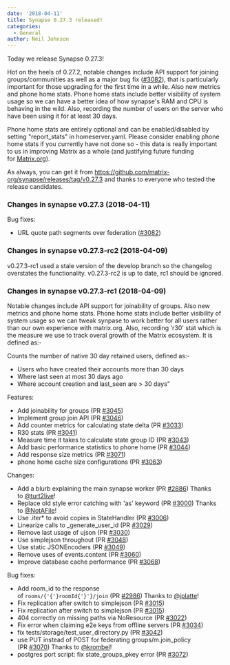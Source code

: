 ```yaml
---
date: '2018-04-11'
title: Synapse 0.27.3 released!
categories:
  - General
author: Neil Johnson
---
```


Today we release Synapse 0.27.3!

Hot on the heels of 0.27.2, notable changes include API support for joining groups/communities as well as a major bug fix (<a class="issue-link js-issue-link" href="https://github.com/matrix-org/synapse/pull/3082" data-error-text="Failed to load issue title" data-id="312859684" data-permission-text="Issue title is private" data-url="https://github.com/matrix-org/synapse/issues/3082">#3082</a>), that is particularly important for those upgrading for the first time in a while. Also new metrics and phone home stats. Phone home stats include better visibility of system usage so we can have a better idea of how synapse's RAM and CPU is behaving in the wild. Also, recording the number of users on the server who have been using it for at least 30 days.

Phone home stats are entirely optional and can be enabled/disabled by setting "<span class="s1">report_</span><span class="s2">stat</span><span class="s1">s" in homeserver.yaml. </span>Please consider enabling phone home stats if you currently have not done so - this data is really important to us in improving Matrix as a whole (and justifying future funding for <a class="linkified" href="http://matrix.org/" target="_blank" rel="noopener">Matrix.org</a>).

As always, you can get it from <a href="https://github.com/matrix-org/synapse/releases/tag/v0.27.3">https://github.com/matrix-org/synapse/releases/tag/v0.27.3</a> and thanks to everyone who tested the release candidates.
<h3>Changes in synapse v0.27.3 (2018-04-11)</h3>
Bug fixes:
<ul>
 	<li>URL quote path segments over federation (<a class="issue-link js-issue-link" href="https://github.com/matrix-org/synapse/pull/3082" data-error-text="Failed to load issue title" data-id="312859684" data-permission-text="Issue title is private" data-url="https://github.com/matrix-org/synapse/issues/3082">#3082</a>)</li>
</ul>
<h3>Changes in synapse v0.27.3-rc2 (2018-04-09)</h3>
v0.27.3-rc1 used a stale version of the develop branch so the changelog overstates
the functionality. v0.27.3-rc2 is up to date, rc1 should be ignored.
<h3>Changes in synapse v0.27.3-rc1 (2018-04-09)</h3>
Notable changes include API support for joinability of groups. Also new metrics
and phone home stats. Phone home stats include better visibility of system usage
so we can tweak synpase to work better for all users rather than our own experience
with matrix.org. Also, recording 'r30' stat which is the measure we use to track
overal growth of the Matrix ecosystem. It is defined as:-

Counts the number of native 30 day retained users, defined as:-
* Users who have created their accounts more than 30 days
* Where last seen at most 30 days ago
* Where account creation and last_seen are &gt; 30 days"

Features:
<ul>
 	<li>Add joinability for groups (PR <a class="issue-link js-issue-link" href="https://github.com/matrix-org/synapse/pull/3045" data-error-text="Failed to load issue title" data-id="309358488" data-permission-text="Issue title is private" data-url="https://github.com/matrix-org/synapse/issues/3045">#3045</a>)</li>
 	<li>Implement group join API (PR <a class="issue-link js-issue-link" href="https://github.com/matrix-org/synapse/pull/3046" data-error-text="Failed to load issue title" data-id="309437433" data-permission-text="Issue title is private" data-url="https://github.com/matrix-org/synapse/issues/3046">#3046</a>)</li>
 	<li>Add counter metrics for calculating state delta (PR <a class="issue-link js-issue-link" href="https://github.com/matrix-org/synapse/pull/3033" data-error-text="Failed to load issue title" data-id="308901076" data-permission-text="Issue title is private" data-url="https://github.com/matrix-org/synapse/issues/3033">#3033</a>)</li>
 	<li>R30 stats (PR <a class="issue-link js-issue-link" href="https://github.com/matrix-org/synapse/pull/3041" data-error-text="Failed to load issue title" data-id="309293623" data-permission-text="Issue title is private" data-url="https://github.com/matrix-org/synapse/issues/3041">#3041</a>)</li>
 	<li>Measure time it takes to calculate state group ID (PR <a class="issue-link js-issue-link" href="https://github.com/matrix-org/synapse/pull/3043" data-error-text="Failed to load issue title" data-id="309312509" data-permission-text="Issue title is private" data-url="https://github.com/matrix-org/synapse/issues/3043">#3043</a>)</li>
 	<li>Add basic performance statistics to phone home (PR <a class="issue-link js-issue-link" href="https://github.com/matrix-org/synapse/pull/3044" data-error-text="Failed to load issue title" data-id="309323226" data-permission-text="Issue title is private" data-url="https://github.com/matrix-org/synapse/issues/3044">#3044</a>)</li>
 	<li>Add response size metrics (PR <a class="issue-link js-issue-link" href="https://github.com/matrix-org/synapse/pull/3071" data-error-text="Failed to load issue title" data-id="311954815" data-permission-text="Issue title is private" data-url="https://github.com/matrix-org/synapse/issues/3071">#3071</a>)</li>
 	<li>phone home cache size configurations (PR <a class="issue-link js-issue-link" href="https://github.com/matrix-org/synapse/pull/3063" data-error-text="Failed to load issue title" data-id="311248683" data-permission-text="Issue title is private" data-url="https://github.com/matrix-org/synapse/issues/3063">#3063</a>)</li>
</ul>
Changes:
<ul>
 	<li>Add a blurb explaining the main synapse worker (PR <a class="issue-link js-issue-link" href="https://github.com/matrix-org/synapse/pull/2886" data-error-text="Failed to load issue title" data-id="298059141" data-permission-text="Issue title is private" data-url="https://github.com/matrix-org/synapse/issues/2886">#2886</a>) Thanks to <a class="user-mention" href="https://github.com/turt2live" data-hovercard-user-id="1190097">@turt2live</a>!</li>
 	<li>Replace old style error catching with 'as' keyword (PR <a class="issue-link js-issue-link" href="https://github.com/matrix-org/synapse/pull/3000" data-error-text="Failed to load issue title" data-id="305290730" data-permission-text="Issue title is private" data-url="https://github.com/matrix-org/synapse/issues/3000">#3000</a>) Thanks to <a class="user-mention" href="https://github.com/NotAFile" data-hovercard-user-id="5447747">@NotAFile</a>!</li>
 	<li>Use .iter* to avoid copies in StateHandler (PR <a class="issue-link js-issue-link" href="https://github.com/matrix-org/synapse/pull/3006" data-error-text="Failed to load issue title" data-id="305656885" data-permission-text="Issue title is private" data-url="https://github.com/matrix-org/synapse/issues/3006">#3006</a>)</li>
 	<li>Linearize calls to _generate_user_id (PR <a class="issue-link js-issue-link" href="https://github.com/matrix-org/synapse/pull/3029" data-error-text="Failed to load issue title" data-id="308526745" data-permission-text="Issue title is private" data-url="https://github.com/matrix-org/synapse/issues/3029">#3029</a>)</li>
 	<li>Remove last usage of ujson (PR <a class="issue-link js-issue-link" href="https://github.com/matrix-org/synapse/pull/3030" data-error-text="Failed to load issue title" data-id="308552644" data-permission-text="Issue title is private" data-url="https://github.com/matrix-org/synapse/issues/3030">#3030</a>)</li>
 	<li>Use simplejson throughout (PR <a class="issue-link js-issue-link" href="https://github.com/matrix-org/synapse/pull/3048" data-error-text="Failed to load issue title" data-id="309920407" data-permission-text="Issue title is private" data-url="https://github.com/matrix-org/synapse/issues/3048">#3048</a>)</li>
 	<li>Use static JSONEncoders (PR <a class="issue-link js-issue-link" href="https://github.com/matrix-org/synapse/pull/3049" data-error-text="Failed to load issue title" data-id="309920728" data-permission-text="Issue title is private" data-url="https://github.com/matrix-org/synapse/issues/3049">#3049</a>)</li>
 	<li>Remove uses of events.content (PR <a class="issue-link js-issue-link" href="https://github.com/matrix-org/synapse/pull/3060" data-error-text="Failed to load issue title" data-id="311128650" data-permission-text="Issue title is private" data-url="https://github.com/matrix-org/synapse/issues/3060">#3060</a>)</li>
 	<li>Improve database cache performance (PR <a class="issue-link js-issue-link" href="https://github.com/matrix-org/synapse/pull/3068" data-error-text="Failed to load issue title" data-id="311658915" data-permission-text="Issue title is private" data-url="https://github.com/matrix-org/synapse/issues/3068">#3068</a>)</li>
</ul>
Bug fixes:
<ul>
 	<li>Add room_id to the response of <code>rooms/{'{'}roomId{'}'}/join</code> (PR <a class="issue-link js-issue-link" href="https://github.com/matrix-org/synapse/pull/2986" data-error-text="Failed to load issue title" data-id="304772714" data-permission-text="Issue title is private" data-url="https://github.com/matrix-org/synapse/issues/2986">#2986</a>) Thanks to <a class="user-mention" href="https://github.com/jplatte" data-hovercard-user-id="951129">@jplatte</a>!</li>
 	<li>Fix replication after switch to simplejson (PR <a class="issue-link js-issue-link" href="https://github.com/matrix-org/synapse/pull/3015" data-error-text="Failed to load issue title" data-id="306553712" data-permission-text="Issue title is private" data-url="https://github.com/matrix-org/synapse/issues/3015">#3015</a>)</li>
 	<li>Fix replication after switch to simplejson (PR <a class="issue-link js-issue-link" href="https://github.com/matrix-org/synapse/pull/3015" data-error-text="Failed to load issue title" data-id="306553712" data-permission-text="Issue title is private" data-url="https://github.com/matrix-org/synapse/issues/3015">#3015</a>)</li>
 	<li>404 correctly on missing paths via NoResource (PR <a class="issue-link js-issue-link" href="https://github.com/matrix-org/synapse/pull/3022" data-error-text="Failed to load issue title" data-id="307976332" data-permission-text="Issue title is private" data-url="https://github.com/matrix-org/synapse/issues/3022">#3022</a>)</li>
 	<li>Fix error when claiming e2e keys from offline servers (PR <a class="issue-link js-issue-link" href="https://github.com/matrix-org/synapse/pull/3034" data-error-text="Failed to load issue title" data-id="309039857" data-permission-text="Issue title is private" data-url="https://github.com/matrix-org/synapse/issues/3034">#3034</a>)</li>
 	<li>fix tests/storage/test_user_directory.py (PR <a class="issue-link js-issue-link" href="https://github.com/matrix-org/synapse/pull/3042" data-error-text="Failed to load issue title" data-id="309299280" data-permission-text="Issue title is private" data-url="https://github.com/matrix-org/synapse/issues/3042">#3042</a>)</li>
 	<li>use PUT instead of POST for federating groups/m.join_policy (PR <a class="issue-link js-issue-link" href="https://github.com/matrix-org/synapse/pull/3070" data-error-text="Failed to load issue title" data-id="311932835" data-permission-text="Issue title is private" data-url="https://github.com/matrix-org/synapse/issues/3070">#3070</a>) Thanks to <a class="user-mention" href="https://github.com/krombel" data-hovercard-user-id="11167142">@krombel</a>!</li>
 	<li>postgres port script: fix state_groups_pkey error (PR <a class="issue-link js-issue-link" href="https://github.com/matrix-org/synapse/pull/3072" data-error-text="Failed to load issue title" data-id="311965025" data-permission-text="Issue title is private" data-url="https://github.com/matrix-org/synapse/issues/3072">#3072</a>)</li>
</ul>